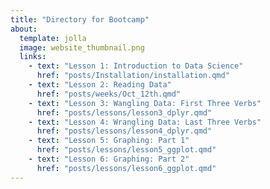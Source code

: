 ```yaml
---
title: "Directory for Bootcamp"
about:
  template: jolla
  image: website_thumbnail.png
  links:
    - text: "Lesson 1: Introduction to Data Science" 
      href: "posts/Installation/installation.qmd"
    - text: "Lesson 2: Reading Data" 
      href: "posts/weeks/Oct_12th.qmd"
    - text: "Lesson 3: Wangling Data: First Three Verbs"
      href: "posts/lessons/lesson3_dplyr.qmd"
    - text: "Lesson 4: Wrangling Data: Last Three Verbs"
      href: "posts/lessons/lesson4_dplyr.qmd"
    - text: "Lesson 5: Graphing: Part 1"
      href: "posts/lessons/lesson5_ggplot.qmd"
    - text: "Lesson 6: Graphing: Part 2"
      href: "posts/lessons/lesson6_ggplot.qmd"
---
```


